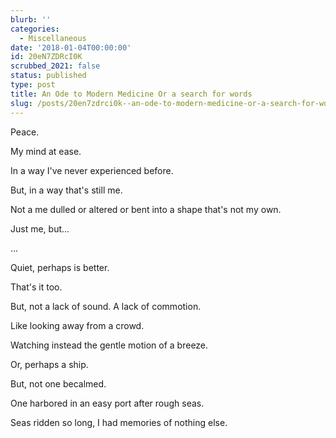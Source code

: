 ```yaml
---
blurb: ''
categories:
  - Miscellaneous
date: '2018-01-04T00:00:00'
id: 20eN7ZDRcI0K
scrubbed_2021: false
status: published
type: post
title: An Ode to Modern Medicine Or a search for words
slug: /posts/20en7zdrci0k--an-ode-to-modern-medicine-or-a-search-for-words
---
```


Peace.

My mind at ease.

In a way I've never experienced before.

But, in a way that's still me.

Not a me dulled or altered or bent into a shape that's not my own.

Just me, but...

...

Quiet, perhaps is better.

That's it too.

But, not a lack of sound. A lack of commotion.

Like looking away from a crowd.

Watching instead the gentle motion of a breeze.

Or, perhaps a ship.

But, not one becalmed.

One harbored in an easy port after rough seas.

Seas ridden so long, I had memories of nothing else.

